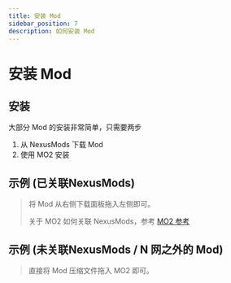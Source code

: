 ```yaml
---
title: 安装 Mod
sidebar_position: 7
description: 如何安装 Mod
---
```



# 安装 Mod

## 安装

大部分 Mod 的安装非常简单，只需要两步

1. 从 NexusMods 下载 Mod
2. 使用 MO2 安装

## 示例 (已关联NexusMods)
> 将 Mod 从右侧下载面板拖入左侧即可。
>
> 关于 MO2 如何关联 NexusMods，参考 [MO2 参考](/docs/references/mod-organizer/#关联-nexusmods)

<VideoElement relativePath="install-mods.webm" />

## 示例 (未关联NexusMods / N 网之外的 Mod)
> 直接将 Mod 压缩文件拖入 MO2 即可。

<VideoElement relativePath="install-mods-2.webm" />
